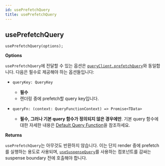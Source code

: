 ```yaml
---
id: usePrefetchQuery
title: usePrefetchQuery
---
```


## usePrefetchQuery

```tsx
usePrefetchQuery(options);
```

**Options**

`usePrefetchQuery`에 전달할 수 있는 옵션은 [`queryClient.prefetchQuery`](/docs/api-references/QueryClient#queryclientprefetchquery)와 동일합니다. 다음은 필수로 제공해야 하는 옵션들입니다:

- `queryKey: QueryKey`

  - **필수**
  - 렌더링 중에 prefetch할 query key입니다.

- `queryFn: (context: QueryFunctionContext) => Promise<TData>`

  - **필수, 그러나 기본 query 함수가 정의되지 않은 경우에만**. 기본 query 함수에 대한 자세한 내용은 [Default Query Function](/docs/guides-concepts/default-query-fn)을 참조하세요.

**Returns**

`usePrefetchQuery`는 아무것도 반환하지 않습니다. 이는 단지 render 중에 prefetch를 실행하는 용도로 사용되며, [`useSuspenseQuery`](/docs/api-references/useSuspenseQuery)를 사용하는 컴포넌트를 감싸는 suspense boundary 전에 호출해야 합니다.
